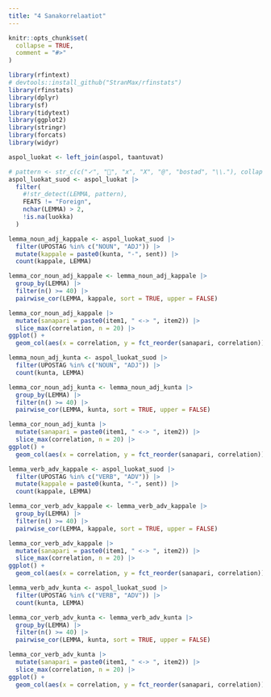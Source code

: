 ```yaml
---
title: "4 Sanakorrelaatiot"
---
```


```r
knitr::opts_chunk$set(
  collapse = TRUE,
  comment = "#>"
)
```

```r
library(rfintext)
# devtools::install_github("StranMax/rfinstats")
library(rfinstats)
library(dplyr)
library(sf)
library(tidytext)
library(ggplot2)
library(stringr)
library(forcats)
library(widyr)
```

```r
aspol_luokat <- left_join(aspol, taantuvat)
```

```r
# pattern <- str_c(c("✓", "", "x", "X", "@", "bostad", "\\."), collapse = "|")
aspol_luokat_suod <- aspol_luokat |>
  filter(
    #!str_detect(LEMMA, pattern),
    FEATS != "Foreign",
    nchar(LEMMA) > 2,
    !is.na(luokka)
  )
```

```r
lemma_noun_adj_kappale <- aspol_luokat_suod |>
  filter(UPOSTAG %in% c("NOUN", "ADJ")) |>
  mutate(kappale = paste0(kunta, "-", sent)) |>
  count(kappale, LEMMA)

lemma_cor_noun_adj_kappale <- lemma_noun_adj_kappale |>
  group_by(LEMMA) |>
  filter(n() >= 40) |>
  pairwise_cor(LEMMA, kappale, sort = TRUE, upper = FALSE)

lemma_cor_noun_adj_kappale |>
  mutate(sanapari = paste0(item1, " <-> ", item2)) |>
  slice_max(correlation, n = 20) |>
ggplot() +
  geom_col(aes(x = correlation, y = fct_reorder(sanapari, correlation)))
```

```r
lemma_noun_adj_kunta <- aspol_luokat_suod |>
  filter(UPOSTAG %in% c("NOUN", "ADJ")) |>
  count(kunta, LEMMA)

lemma_cor_noun_adj_kunta <- lemma_noun_adj_kunta |>
  group_by(LEMMA) |>
  filter(n() >= 40) |>
  pairwise_cor(LEMMA, kunta, sort = TRUE, upper = FALSE)

lemma_cor_noun_adj_kunta |>
  mutate(sanapari = paste0(item1, " <-> ", item2)) |>
  slice_max(correlation, n = 20) |>
ggplot() +
  geom_col(aes(x = correlation, y = fct_reorder(sanapari, correlation)))
```

```r
lemma_verb_adv_kappale <- aspol_luokat_suod |>
  filter(UPOSTAG %in% c("VERB", "ADV")) |>
  mutate(kappale = paste0(kunta, "-", sent)) |>
  count(kappale, LEMMA)

lemma_cor_verb_adv_kappale <- lemma_verb_adv_kappale |>
  group_by(LEMMA) |>
  filter(n() >= 40) |>
  pairwise_cor(LEMMA, kappale, sort = TRUE, upper = FALSE)

lemma_cor_verb_adv_kappale |>
  mutate(sanapari = paste0(item1, " <-> ", item2)) |>
  slice_max(correlation, n = 20) |>
ggplot() +
  geom_col(aes(x = correlation, y = fct_reorder(sanapari, correlation)))
```


```r
lemma_verb_adv_kunta <- aspol_luokat_suod |>
  filter(UPOSTAG %in% c("VERB", "ADV")) |>
  count(kunta, LEMMA)

lemma_cor_verb_adv_kunta <- lemma_verb_adv_kunta |>
  group_by(LEMMA) |>
  filter(n() >= 40) |>
  pairwise_cor(LEMMA, kunta, sort = TRUE, upper = FALSE)

lemma_cor_verb_adv_kunta |>
  mutate(sanapari = paste0(item1, " <-> ", item2)) |>
  slice_max(correlation, n = 20) |>
ggplot() +
  geom_col(aes(x = correlation, y = fct_reorder(sanapari, correlation)))
```

